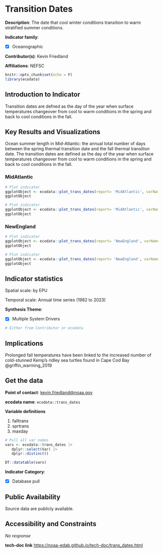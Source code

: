 # Transition Dates {#trans_dates}

**Description**: The date that cool winter conditions transition to warm stratified summer conditions.

**Indicator family**: 

- [X] Oceanographic


**Contributor(s)**: Kevin Friedland

**Affiliations**: NEFSC

```{r echo=FALSE}
knitr::opts_chunk$set(echo = F)
library(ecodata)
```
## Introduction to Indicator
Transition dates are defned as the day of the year when surface temperatures changeover from cool to warm conditions in the spring and back to cool conditions in the fall.

## Key Results and Visualizations
Ocean summer length in Mid-Atlantic: the annual total number of days between the spring thermal transition date and the fall thermal transition date. The transition dates are defined as the day of the year when surface temperatures changeover from cool to warm conditions in the spring and back to cool conditions in the fall.

### MidAtlantic

```{r plot_trans_datesMidAtlantictiming}
# Plot indicator
ggplotObject <- ecodata::plot_trans_dates(report= 'MidAtlantic', varName= 'timing')
ggplotObject
```

```{r plot_trans_datesMidAtlanticlength}
# Plot indicator
ggplotObject <- ecodata::plot_trans_dates(report= 'MidAtlantic', varName= 'length')
ggplotObject
```

### NewEngland

```{r plot_trans_datesNewEnglandtiming}
# Plot indicator
ggplotObject <- ecodata::plot_trans_dates(report= 'NewEngland', varName= 'timing')
ggplotObject
```

```{r plot_trans_datesNewEnglandlength}
# Plot indicator
ggplotObject <- ecodata::plot_trans_dates(report= 'NewEngland', varName= 'length')
ggplotObject
```


## Indicator statistics 
Spatial scale: by EPU

Temporal scale: Annual time series (1982 to 2023)

**Synthesis Theme**:

- [X] Multiple System Drivers


```{r autostats_trans_dates}
# Either from Contributor or ecodata
```

## Implications
Prolonged fall temperatures have been linked to the increased number of cold-stunned Kemp’s ridley sea turtles found in Cape Cod Bay @griffin_warming_2019

## Get the data

**Point of contact**: [kevin.friedland@noaa.gov](mailto:kevin.friedland@noaa.gov){.email}

**ecodata name**: `ecodata::trans_dates`

**Variable definitions**

1. falltrans 2. sprtrans 3. maxday

```{r vars_trans_dates}
# Pull all var names
vars <- ecodata::trans_dates |>
   dplyr::select(Var) |>
   dplyr::distinct()

DT::datatable(vars)
```
**Indicator Category**:

- [X] Database pull


## Public Availability

Source data are publicly available.

## Accessibility and Constraints

_No response_

**tech-doc link**
<https://noaa-edab.github.io/tech-doc/trans_dates.html>

